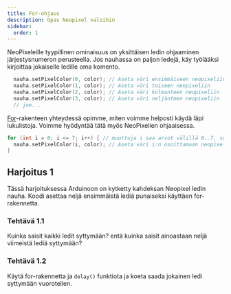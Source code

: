 ```yaml
---
title: For-ohjaus
description: Opas Neopixel valoihin
sidebar:
  order: 1
---
```


NeoPixeleille tyypillinen ominaisuus on yksittäisen ledin ohjaaminen järjestysnumeron perusteella. Jos nauhassa on paljon ledejä,
käy työlääksi kirjoittaa jokaiselle ledille oma komento.

```c
  nauha.setPixelColor(0, color); // Aseta väri ensimmäiseen neopixeliin
  nauha.setPixelColor(1, color); // Aseta väri toiseen neopixeliin
  nauha.setPixelColor(2, color); // Aseta väri kolmanteen neopixeliin
  nauha.setPixelColor(3, color); // Aseta väri neljänteen neopixeliin
  // jne...
```

[For](/basic/for)-rakenteen yhteydessä opimme, miten voimme helposti käydä läpi lukulistoja. Voimme hyödyntää tätä myös
NeoPixelien ohjaaisessa.

```c
for (int i = 0; i <= 7; i++) { // muuttuja i saa arvot välillä 0..7, sopiva 8 ledin ohjaamiseen
  nauha.setPixelColor(i, color); // Aseta väri i:n osoittamaan neopixeliin
}
```

## Harjoitus 1

Tässä harjoituksessa Arduinoon on kytketty kahdeksan Neopixel ledin nauha. Koodi asettaa neljä ensimmäistä lediä punaiseksi
käyttäen for-rakennetta.

<LinkCard title="Harjoitus 1" href="https://wokwi.com/projects/416596058540675073" target="_blank" rel="noopener noreferrer" />

### Tehtävä 1.1
Kuinka saisit kaikki ledit syttymään? entä kuinka saisit ainoastaan neljä viimeistä lediä syttymään?

### Tehtävä 1.2
Käytä for-rakennetta ja `delay()` funktiota ja koeta saada jokainen ledi syttymään vuorotellen.
